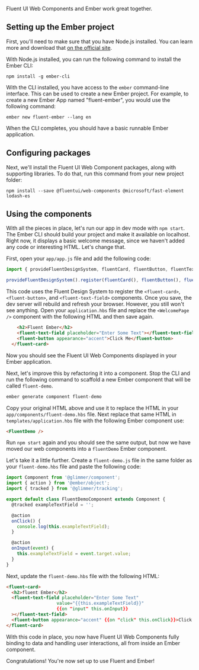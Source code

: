 
<Meta title="Integrations/Ember" />

Fluent UI Web Components and Ember work great together.

## Setting up the Ember project

First, you'll need to make sure that you have Node.js installed. You can learn more and download that [on the official site](https://nodejs.org/).

With Node.js installed, you can run the following command to install the Ember CLI:

```shell
npm install -g ember-cli
```

With the CLI installed, you have access to the `ember` command-line interface. This can be used to create a new Ember project. For example, to create a new Ember App named "fluent-ember", you would use the following command:

```shell
ember new fluent-ember --lang en
```

When the CLI completes, you should have a basic runnable Ember application.

## Configuring packages

Next, we'll install the Fluent UI Web Component packages, along with supporting libraries. To do that, run this command from your new project folder:

```shell
npm install --save @fluentui/web-components @microsoft/fast-element lodash-es
```

## Using the components

With all the pieces in place, let's run our app in dev mode with `npm start`. The Ember CLI should build your project and make it available on localhost. Right now, it displays a basic welcome message, since we haven't added any code or interesting HTML. Let's change that.

First, open your `app/app.js` file and add the following code:

```ts
import { provideFluentDesignSystem, fluentCard, fluentButton, fluentTextField } from '@fluentui/web-components';

provideFluentDesignSystem().register(fluentCard(), fluentButton(), fluentTextField());
```

This code uses the Fluent Design System to register the `<fluent-card>`, `<fluent-button>`, and `<fluent-text-field>` components. Once you save, the dev server will rebuild and refresh your browser. However, you still won't see anything. Open your `application.hbs` file and replace the `<WelcomePage />` component with the following HTML and then save again.

```html
    <h2>Fluent Ember</h2>
    <fluent-text-field placeholder="Enter Some Text"></fluent-text-field>
    <fluent-button appearance="accent">Click Me</fluent-button>
  </fluent-card>
```

Now you should see the Fluent UI Web Components displayed in your Ember application.

Next, let's improve this by refactoring it into a component. Stop the CLI and run the following command to scaffold a new Ember component that will be called `fluent-demo`.

```ts
ember generate component fluent-demo
```

Copy your original HTML above and use it to replace the HTML in your `app/components/fluent-demo.hbs` file. Next replace that same HTML in `templates/application.hbs` file with the following Ember component use:

```html
<FluentDemo />
```

Run `npm start` again and you should see the same output, but now we have moved our web components into a `fluentDemo` Ember component.

Let's take it a little further. Create a `fluent-demo.js` file in the same folder as your `fluent-demo.hbs` file and paste the following code:

```js
import Component from '@glimmer/component';
import { action } from '@ember/object';
import { tracked } from '@glimmer/tracking';

export default class FluentDemoComponent extends Component {
  @tracked exampleTextField = '';

  @action
  onClick() {
    console.log(this.exampleTextField);
  }

  @action
  onInput(event) {
    this.exampleTextField = event.target.value;
  }
}
```

Next, update the `fluent-demo.hbs` file with the following HTML:

```html
<fluent-card>
  <h2>fluent Ember</h2>
  <fluent-text-field placeholder="Enter Some Text"
                   value="{{this.exampleTextField}}"
                   {{on "input" this.onInput}}
  ></fluent-text-field>
  <fluent-button appearance="accent" {{on "click" this.onClick}}>Click Me</fluent-button>
</fluent-card>
```

With this code in place, you now have Fluent UI Web Components fully binding to data and handling user interactions, all from inside an Ember component.

Congratulations! You're now set up to use Fluent and Ember!
